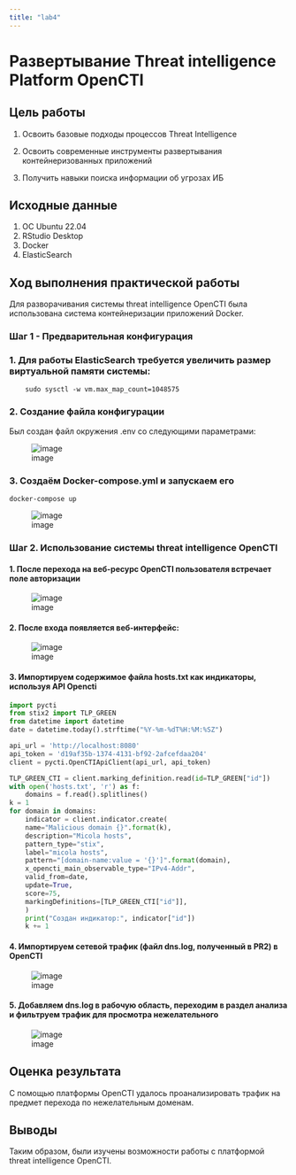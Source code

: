```yaml
---
title: "lab4"
---
```


# Развертывание Threat intelligence Platform OpenCTI

## Цель работы

1.  Освоить базовые подходы процессов Threat Intelligence

2.  Освоить современные инструменты развертывания контейнеризованных
    приложений

3.  Получить навыки поиска информации об угрозах ИБ

## Исходные данные

1.  ОС Ubuntu 22.04
2.  RStudio Desktop
3.  Docker
4.  ElasticSearch

## Ход выполнения практической работы

Для разворачивания системы threat intelligence OpenCTI была использована
система контейнеризации приложений Docker.

### Шаг 1 - Предварительная конфигурация

### 1. Для работы ElasticSearch требуется увеличить размер виртуальной памяти системы:

``` 
    sudo sysctl -w vm.max_map_count=1048575
```

### 2. Создание файла конфигурации

Был создан файл окружения .env со следующими параметрами:

![image](https://github.com/Nosochekir/SAZND/assets/90778008/a01e49b3-c9d8-4ce5-bfb1-38827331c394)


### 3. Создаём Docker-compose.yml и запускаем его

``` 
docker-compose up 
```

![image](https://github.com/Nosochekir/SAZND/assets/90778008/9f2d836e-c5c7-4fa0-906a-5c626897c63a)

### Шаг 2. Использование системы threat intelligence OpenCTI

#### 1. После перехода на веб-ресурс OpenCTI пользователя встречает поле авторизации

![image](https://github.com/Nosochekir/SAZND/assets/90778008/46027344-4879-4386-b7b1-154c3a0379fc)

#### 2. После входа появляется веб-интерфейс:

![image](https://github.com/Nosochekir/SAZND/assets/90778008/add6d290-a65c-47dc-ac05-64c369042900)

#### 3. Импортируем содержимое файла hosts.txt как индикаторы, используя API Opencti

``` python
import pycti
from stix2 import TLP_GREEN
from datetime import datetime
date = datetime.today().strftime("%Y-%m-%dT%H:%M:%SZ")

api_url = 'http://localhost:8080'
api_token = 'd19af35b-1374-4131-bf92-2afcefdaa204'
client = pycti.OpenCTIApiClient(api_url, api_token)

TLP_GREEN_CTI = client.marking_definition.read(id=TLP_GREEN["id"])
with open('hosts.txt', 'r') as f:
    domains = f.read().splitlines()
k = 1
for domain in domains:
    indicator = client.indicator.create(
    name="Malicious domain {}".format(k),
    description="Micola hosts",
    pattern_type="stix",
    label="micola hosts",
    pattern="[domain-name:value = '{}']".format(domain),
    x_opencti_main_observable_type="IPv4-Addr",
    valid_from=date,
    update=True,
    score=75,
    markingDefinitions=[TLP_GREEN_CTI["id"]],
    )
    print("Создан индикатор:", indicator["id"])
    k += 1
```

#### 4. Импортируем сетевой трафик (файл dns.log, полученный в PR2) в OpenCTI

![image](https://github.com/Nosochekir/SAZND/assets/90778008/f0ff347e-09be-447f-ba95-ce5f8f09dd3d)

#### 5. Добавляем dns.log в рабочую область, переходим в раздел анализа и фильтруем трафик для просмотра нежелательного

![image](https://github.com/Nosochekir/SAZND/assets/90778008/8b237267-507d-4b56-9b80-bc1f7ad95090)

## Оценка результата

С помощью платформы OpenCTI удалось проанализировать трафик на предмет
перехода по нежелательным доменам.

## Выводы

Таким образом, были изучены возможности работы с платформой threat
intelligence OpenCTI.

